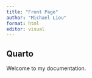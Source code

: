 ```yaml
---
title: "Front Page"
author: "Michael Liou"
format: html
editor: visual
---
```


## Quarto

Welcome to my documentation.
